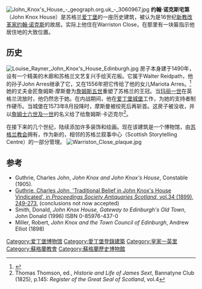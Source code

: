 [[File:John_Knox's_House_-_geograph.org.uk_-_3060967.jpg|thumb]]
'''约翰·诺克斯宅第'''（John Knox House）是苏格兰[[爱丁堡|爱丁堡]]的一座历史建筑，被认为是16世纪[[苏格兰宗教改革|新教改革家]][[约翰·诺克斯|约翰·诺克斯]]的故居。实际上他住在Warriston Close，在那里有一块匾指示他居住地的大致位置。

==历史==
[[File:Louise_Rayner_John_Knox's_House_Edinburgh.jpg|thumb]]
房子本身建于1490年，设有一个精美的木廊和苏格兰文艺复兴手绘天花板。它属于Walter Reidpath，他的孙子John Arres继承了它，又在1556年把它传给了他的女儿Mariota Arres。<ref>{{Cite web|url = http://www.ewht.org.uk/visit/iconic-buildings/john-knox-house|title = John Knox House|date = |accessdate = |website = Edinburgh World Heritage|6 = |archive-date = 2018-03-04|archive-url = https://web.archive.org/web/20180304062929/http://www.ewht.org.uk/visit/iconic-buildings/john-knox-house|dead-url = no}}</ref> 她的丈夫金匠詹姆斯·摩斯曼为[[詹姆斯五世_(苏格兰)|詹姆斯五世]]重塑了苏格兰的王冠。当[[玛丽一世_(苏格兰)|玛丽一世]]在英格兰流放时，他仍然忠于她。在内战期间，他在[[爱丁堡城堡|爱丁堡城堡]]工作，为她的支持者制作硬币。当城堡在1573年8月投降时，摩斯曼被绞死后再斩首。这房子被没收，并以[[詹姆士六世及一世|詹姆士六世及一世]]的名义给了给詹姆斯·卡迈克尔<ref>Thomas Thomson, ed., ''Historie and Life of James Sext'', Bannatyne Club (1825), p.145: ''Register of the Great Seal of Scotland'', vol.4</ref>。

在接下来的几个世纪，陆续添加许多装饰和绘画。现在该建筑是一个博物馆，由[[苏格兰教会|苏格兰教会]]拥有，作为新的，相邻的苏格兰叙事中心（Scottish Storytelling Centre）的一部分管理。
[[File:Warriston_Close_plaque.jpg|thumb]]

==参考==
{{reflist|33em}}
*Guthrie, Charles John, ''John Knox and John Knox's House'', Constable (1905).
*[http://ads.ahds.ac.uk/catalogue/adsdata/arch-352-1/dissemination/pdf/vol_033/33_249_279.pdf Guthrie, Charles John, 'Traditional Belief in John Knox's House Vindicated', in ''Proceedings Society Antiquaries Scotland'', vol.34 (1899), 249-273], (conclusions not now accepted)
*Smith, Donald, ''John Knox House, Gateway to Edinburgh's Old Town'', John Donald (1996) ISBN 0-85976-437-0
*Miller, Robert, ''John Knox and the Town Council of Edinburgh'', Andrew Elliot (1898)
{{coord|55|57|2.14|N|3|11|6.26|W|type:landmark|display=title}}

[[Category:爱丁堡博物馆|Category:爱丁堡博物馆]]
[[Category:愛丁堡登錄建築|Category:愛丁堡登錄建築]]
[[Category:皇家一英里|Category:皇家一英里]]
[[Category:蘇格蘭教會|Category:蘇格蘭教會]]
[[Category:蘇格蘭歷史博物館|Category:蘇格蘭歷史博物館]]